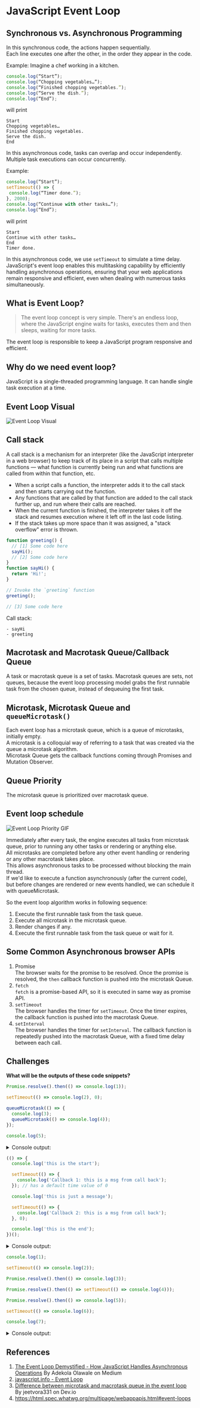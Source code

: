 
<Meta title="Notes/JavaScript Event Loop" />

# JavaScript Event Loop

## Synchronous vs. Asynchronous Programming

In this synchronous code, the actions happen sequentially.  
Each line executes one after the other, in the order they appear in the code.

Example: Imagine a chef working in a kitchen.

```js
console.log(“Start”);
console.log(“Chopping vegetables…”);
console.log(“Finished chopping vegetables.”);
console.log(“Serve the dish.”);
console.log(“End”);
```

will print

```console
Start
Chopping vegetables…
Finished chopping vegetables.
Serve the dish.
End
```

In this asynchronous code, tasks can overlap and occur independently.  
Multiple task executions can occur concurrently.

Example:

```js
console.log(“Start”);
setTimeout(() => {
 console.log(“Timer done.”);
}, 2000);
console.log(“Continue with other tasks…”);
console.log(“End”);
```

will print

```console
Start
Continue with other tasks…
End
Timer done.
```

In this asynchronous code, we use `setTimeout` to simulate a time delay.  
JavaScript's event loop enables this multitasking capability by efficiently handling asynchronous operations, ensuring that your web applications remain responsive and efficient, even when dealing with numerous tasks simultaneously.

## What is Event Loop?

> The event loop concept is very simple. There's an endless loop, where the JavaScript engine waits for tasks, executes them and then sleeps, waiting for more tasks.

The event loop is responsible to keep a JavaScript program responsive and efficient.

## Why do we need event loop?

JavaScript is a single-threaded programming language. It can handle single task execution at a time.

## Event Loop Visual

<img src={EventLoop} alt="Event Loop Visual" />

## Call stack

A call stack is a mechanism for an interpreter (like the JavaScript interpreter in a web browser) to keep track of its place in a script that calls multiple functions — what function is currently being run and what functions are called from within that function, etc.

- When a script calls a function, the interpreter adds it to the call stack and then starts carrying out the function.
- Any functions that are called by that function are added to the call stack further up, and run where their calls are reached.
- When the current function is finished, the interpreter takes it off the stack and resumes execution where it left off in the last code listing.
- If the stack takes up more space than it was assigned, a "stack overflow" error is thrown.

```js
function greeting() {
  // [1] Some code here
  sayHi();
  // [2] Some code here
}
function sayHi() {
  return 'Hi!';
}

// Invoke the `greeting` function
greeting();

// [3] Some code here
```

Call stack:

```console
- sayHi
- greeting
```

## Macrotask and Macrotask Queue/Callback Queue

A task or macrotask queue is a set of tasks.
Macrotask queues are sets, not queues, because the event loop processing model grabs the first runnable task from the chosen queue, instead of dequeuing the first task.

## Microtask, Microtask Queue and `queueMicrotask()`

Each event loop has a microtask queue, which is a queue of microtasks, initially empty.  
A microtask is a colloquial way of referring to a task that was created via the queue a microtask algorithm.  
Microtask Queue gets the callback functions coming through Promises and Mutation Observer.

## Queue Priority

The microtask queue is prioritized over macrotask queue.

## Event loop schedule

<img src={EventLoopPriority} alt="Event Loop Priority GIF" />

Immediately after every task, the engine executes all tasks from microtask queue, prior to running any other tasks or rendering or anything else.  
All microtasks are completed before any other event handling or rendering or any other macrotask takes place.  
This allows asynchronous tasks to be processed without blocking the main thread.  
If we'd like to execute a function asynchronously (after the current code), but before changes are rendered or new events handled, we can schedule it with queueMicrotask.

So the event loop algorithm works in following sequence:

1. Execute the first runnable task from the task queue.
2. Execute all microtask in the microtask queue.
3. Render changes if any.
4. Execute the first runnable task from the task queue or wait for it.

## Some Common Asynchronous browser APIs

1. Promise  
   The browser waits for the promise to be resolved. Once the promise is resolved, the `then` callback function is pushed into the microtask Queue.
2. `fetch`  
   `fetch` is a promise-based API, so it is executed in same way as promise API.
3. `setTimeout`  
   The browser handles the timer for `setTimeout`. Once the timer expires, the callback function is pushed into the macrotask Queue.
4. `setInterval`  
   The browser handles the timer for `setInterval`. The callback function is repeatedly pushed into the macrotask Queue, with a fixed time delay between each call.

## Challenges

**What will be the outputs of these code snippets?**

```js
Promise.resolve().then(() => console.log(1));

setTimeout(() => console.log(2), 0);

queueMicrotask(() => {
  console.log(3);
  queueMicrotask(() => console.log(4));
});

console.log(5);
```

<details>
  <summary>Console output:</summary>
  <code>
    <ol>
      <li>5</li>
      <li>1</li>
      <li>3</li>
      <li>4</li>
      <li>2</li>
    </ol>
  </code>
</details>

```js
(() => {
  console.log('this is the start');

  setTimeout(() => {
    console.log('Callback 1: this is a msg from call back');
  }); // has a default time value of 0

  console.log('this is just a message');

  setTimeout(() => {
    console.log('Callback 2: this is a msg from call back');
  }, 0);

  console.log('this is the end');
})();
```

<details>
  <summary>Console output:</summary>
  <code>
    <ol>
      <li>"this is the start"</li>
      <li>"this is just a message"</li>
      <li>"this is the end"</li>
      <li>"Callback 1: this is a msg from call back"</li>
      <li>"Callback 2: this is a msg from call back"</li>
    </ol>
  </code>
</details>

```js
console.log(1);

setTimeout(() => console.log(2));

Promise.resolve().then(() => console.log(3));

Promise.resolve().then(() => setTimeout(() => console.log(4)));

Promise.resolve().then(() => console.log(5));

setTimeout(() => console.log(6));

console.log(7);
```

<details>
  <summary>Console output:</summary>
  <code>
    <ol>
      <li>1</li>
      <li>7</li>
      <li>3</li>
      <li>5</li>
      <li>2</li>
      <li>6</li>
      <li>4</li>
    </ol>
  </code>
</details>

## References

1. [The Event Loop Demystified - How JavaScript Handles Asynchronous Operations](https://medium.com/@Adekola_Olawale/the-event-loop-demystified-171eebf8c0d9) By Adekola Olawale on Medium
2. [javascript.info - Event Loop](https://javascript.info/event-loop)
3. [Difference between microtask and macrotask queue in the event loop](https://dev.to/jeetvora331/difference-between-microtask-and-macrotask-queue-in-the-event-loop-4i4i) By jeetvora331 on Dev.io
4. https://html.spec.whatwg.org/multipage/webappapis.html#event-loops
